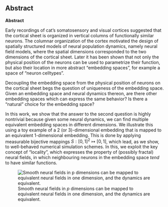 ::: {.content-visible when-format="html"}

::: {.content-hidden}
# Abstract {.unnumbered}
:::

:::

::: {.content-visible when-format="html"}
**Abstract**
:::

Early recordings of cat's somatosensory and visual cortices suggested that the cortical sheet is organized in vertical columns of functionally similar neurons.
The columnar organization of the cortex motivated the design of spatially structured models of neural population dynamics, namely neural field models, where the spatial dimensions corresponded to the two dimensions of the cortical sheet.
Later it has been shown that not only the physical position of the neurons can be used to parametrize their function, but also their location in more abstract "embedding spaces", for example a space of "neuron celltypes".

Decoupling the embedding space from the physical position of neurons on the cortical sheet begs the question of uniqueness of the embedding space. Given an embedding space and neural dynamics thereon, are there other embedding spaces which can express the same behavior? Is there a "natural" choice for the embedding space?

In this work, we show that the answer to the second question is highly nontrivial because given some neural dynamics, we can find multiple equivalent embedding spaces in different dimensions. We illustrate this using a toy example of a 2 (or 3)-dimensional embedding that is mapped to an equivalent 1-dimensional embedding. This is done by applying measurable bijective mappings $S : [0,1]^2 \mapsto [0,1]$, which lead, as we show, to well-behaved numerical simulation schemes. In this, we exploit the key concept of "locality", which expresses the property of (possibly fractal) neural fields, in which neighbouring neurons in the embedding space *tend* to have similar functions.

![Smooth neural fields in $p$ dimensions can be mapped to equivalent neural fields in one dimension, and the dynamics are equivalent.](chapters/figures/fig-cover.svg)